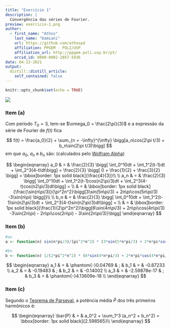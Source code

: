 ```yaml
---
title: "Exercício 1"
description: |
  Convergência das séries de Fourier.
preview: exercicio-1.png
author:
  - first_name: "Athos"
    last_name: "Damiani"
    url: https://github.com/athospd
    affiliation: PPGEM - POLI/USP
    affiliation_url: http://ppgem.poli.usp.br/pt/
    orcid_id: 0000-0002-2857-5936
date: 04-13-2021
output:
  distill::distill_article:
    self_contained: false
---
```



```r
knitr::opts_chunk$set(echo = TRUE)
```

![](exercicio-1.png)

### Item (a)

Com período $T_0=3$, tem-se $\omega_0 = \frac{2\pi}{3}$ e a expressão da série de Fourier de $f(t)$ fica

$$
f(t) = \frac{a_0}{2} + \sum_{n = -\infty}^{\infty} \bigg[a_n\cos(2\pi t/3) + b_n\sin(2\pi t/3)\bigg] 
$$
em que $a_0$, $a_n$ e $b_n$ são: (calculados pelo [Wolfram Alpha](https://www.wolframalpha.com/))

$$
\begin{eqnarray}
a_0 & = & \frac{2}{3} \bigg[ \int_0^10dt + \int_1^2(t-1)dt + \int_2^3(4-t)dt\bigg] = \frac{2}{3} \bigg[ 0 + \frac{1}{2} + \frac{3}{2} \bigg] = \bbox[border: 1px solid black]{\frac{4}{3}}\\
\\
a_n & = & \frac{2}{3} \bigg[ \int_0^10dt + \int_1^2(t-1)cos(n2\pi/3)dt + \int_2^3(4-t)cos(n2\pi/3)dt\bigg] = \\
    & = & \bbox[border: 1px solid black]{\frac{\sin(n\pi/3)}{\pi^2n^2}\bigg[3\sin(5n\pi/3) + 2n\pi\cos(5n\pi/3) -3\sin(n\pi) \bigg]}\\
    \\
b_n & = & \frac{2}{3} \bigg[ \int_0^10dt + \int_1^2(t-1)sin(n2\pi/3)dt + \int_2^3(4-t)sin(n2\pi/3)dt\bigg] = \\
    & = & \bbox[border: 1px solid black]{\frac{1}{2\pi^2n^2}\bigg[6\sin(4n\pi/3)  + 2n\pi\cos(4n\pi/3) -3\sin(2n\pi) - 2n\pi\cos(2n\pi)  - 3\sin(2n\pi/3)}\bigg]
\end{eqnarray}
$$

### Item (b)

```r
#an
a <- function(n) sin(n*pi/3)/(pi^2*n^2) * (3*sin(5*n*pi/3) + 2*n*pi*cos(5*n*pi/3) - 3*sin(n*pi))

#bn
b <- function(n) 1/(2*pi^2*n^2) * (6*sin(4*n*pi/3) + 2*n*pi*cos(4*n*pi/3) - 3*sin(2*n*pi) - 2*n*pi*cos(2*n*pi) - 3 * sin(2*n*pi/3))
```


$$
\begin{eqnarray}
a_1 & = & \phantom{-}0.04769  & ; & b_1 & = &  -0.87233 \\
a_2 & = & -0.19483    & ; & b_2 & = &  -0.14002 \\
a_3 & = & -2.59878e-17 & ; & b_3 & = &  \phantom{-}4.13609e-18 \\
\end{eqnarray}
$$

### Item (c)

Segundo o [Teorema de Parseval](http://people.math.harvard.edu/~knill/teaching/math22b2019/handouts/lecture31.pdf), a potẽncia média $\bar{P}$ dos três primeiros harmônicos é:

$$
\begin{eqnarray}
\bar{P} & = & a_0^2 + \sum_1^3 (a_n^2 + b_n^2) = \bbox[border: 1px solid black]{2.598565}\\
\end{eqnarray}
$$

